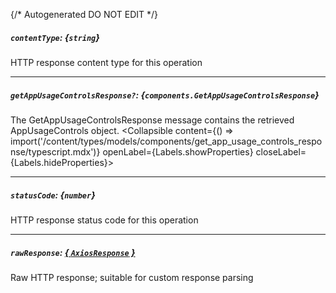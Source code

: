 {/* Autogenerated DO NOT EDIT  */}

##### `contentType`: *{`string`}*
HTTP response content type for this operation

---
##### `getAppUsageControlsResponse?`: *{`components.GetAppUsageControlsResponse`}*
The GetAppUsageControlsResponse message contains the retrieved AppUsageControls object.
<Collapsible content={() => import('/content/types/models/components/get_app_usage_controls_response/typescript.mdx')} openLabel={Labels.showProperties} closeLabel={Labels.hideProperties}>
</Collapsible>

---
##### `statusCode`: *{`number`}*
HTTP response status code for this operation

---
##### `rawResponse`: [*{ `AxiosResponse` }*](https://axios-http.com/docs/res_schema)
Raw HTTP response; suitable for custom response parsing


